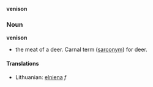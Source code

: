 '''venison'''

===Noun===
'''venison'''

* the meat of a deer.  Carnal term ([[sarconym]]) for deer.


====Translations====
*Lithuanian: [[elniena]] ''f''
